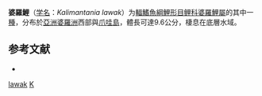 {{Speciesbox
| taxon = Kalimantania lawak
| binomial_authority = [[Bleeker|Bleeker]], 1855
| status = NE
| status_system = IUCN3.1
| image = Kalimantania lawak Bleeker.jpg
| synonyms = *''Amblyrhynchichthys altus''<br /><small>Vaillant, 1893</small>
*''Barbus lawak''<br /><small>Bleeker, 1855</small>
*''Puntioplites lawak''<br /><small>Bleeker, 1855</small>
*''Puntius lawak''<br /><small>Bleeker, 1855</small>
*''Systomus lawak''<br /><small>Bleeker, 1855</small>
}}

'''婆羅鯉'''（[[学名|学名]]：''Kalimantania lawak''）为[[輻鰭魚綱|輻鰭魚綱]][[鯉形目|鯉形目]][[鲤科|鲤科]][[婆羅鯉屬|婆羅鯉屬]]的其中一[[種|種]]，分布於[[亞洲|亞洲]][[婆羅洲|婆羅洲]]西部與[[爪哇島|爪哇島]]，體長可達9.6公分，棲息在底層水域。

==参考文献==
*{{FishBase_species|genus=Kalimantania|species=lawak|year=2012|month=1}}

{{鯉形目小作品}}

{{Taxonbar}}
[[Category:婆羅鯉屬|lawak]]
[[Category:1855年描述的魚類|K]]